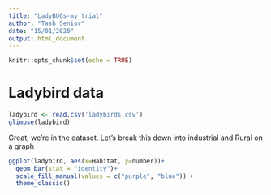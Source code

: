 ```yaml
---
title: "LadyBUGs-my trial"
author: "Tash Senior"
date: "15/01/2020"
output: html_document
---
```


```r
knitr::opts_chunk$set(echo = TRUE)
```

# Ladybird data

``` r

ladybird <- read.csv('ladybirds.csv')
glimpse(ladybird)

```

Great, we're in the dataset. 
Let's break this down into industrial and Rural on a graph

```r

ggplot(ladybird, aes(x=Habitat, y=number))+
  geom_bar(stat = "identity")+
  scale_fill_manual(values = c("purple", "blue")) +
  theme_classic()
  



```